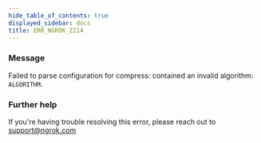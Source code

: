 ```yaml
---
hide_table_of_contents: true
displayed_sidebar: docs
title: ERR_NGROK_2214
---
```


### Message

Failed to parse configuration for compress: contained an invalid algorithm: `ALGORITHM`.

### Further help

If you're having trouble resolving this error, please reach out to [support@ngrok.com](mailto:support@ngrok.com?subject=Help%20with%20ERR_NGROK_2214)
